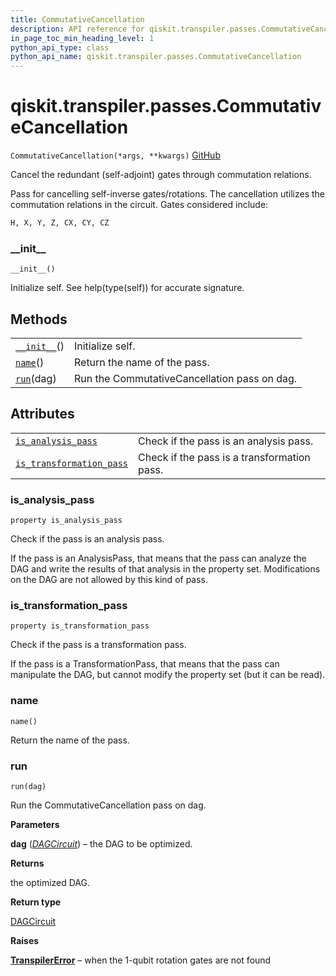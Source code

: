 ```yaml
---
title: CommutativeCancellation
description: API reference for qiskit.transpiler.passes.CommutativeCancellation
in_page_toc_min_heading_level: 1
python_api_type: class
python_api_name: qiskit.transpiler.passes.CommutativeCancellation
---
```


<span id="qiskit-transpiler-passes-commutativecancellation" />

# qiskit.transpiler.passes.CommutativeCancellation

<span id="qiskit.transpiler.passes.CommutativeCancellation" />

`CommutativeCancellation(*args, **kwargs)` [GitHub](https://github.com/qiskit/qiskit/tree/stable/0.16/qiskit/transpiler/passes/optimization/commutative_cancellation.py "view source code")

Cancel the redundant (self-adjoint) gates through commutation relations.

Pass for cancelling self-inverse gates/rotations. The cancellation utilizes the commutation relations in the circuit. Gates considered include:

```python
H, X, Y, Z, CX, CY, CZ
```

### \_\_init\_\_

<span id="qiskit.transpiler.passes.CommutativeCancellation.__init__" />

`__init__()`

Initialize self. See help(type(self)) for accurate signature.

## Methods

|                                                                                                                                        |                                              |
| -------------------------------------------------------------------------------------------------------------------------------------- | -------------------------------------------- |
| [`__init__`](#qiskit.transpiler.passes.CommutativeCancellation.__init__ "qiskit.transpiler.passes.CommutativeCancellation.__init__")() | Initialize self.                             |
| [`name`](#qiskit.transpiler.passes.CommutativeCancellation.name "qiskit.transpiler.passes.CommutativeCancellation.name")()             | Return the name of the pass.                 |
| [`run`](#qiskit.transpiler.passes.CommutativeCancellation.run "qiskit.transpiler.passes.CommutativeCancellation.run")(dag)             | Run the CommutativeCancellation pass on dag. |

## Attributes

|                                                                                                                                                                                |                                             |
| ------------------------------------------------------------------------------------------------------------------------------------------------------------------------------ | ------------------------------------------- |
| [`is_analysis_pass`](#qiskit.transpiler.passes.CommutativeCancellation.is_analysis_pass "qiskit.transpiler.passes.CommutativeCancellation.is_analysis_pass")                   | Check if the pass is an analysis pass.      |
| [`is_transformation_pass`](#qiskit.transpiler.passes.CommutativeCancellation.is_transformation_pass "qiskit.transpiler.passes.CommutativeCancellation.is_transformation_pass") | Check if the pass is a transformation pass. |

### is\_analysis\_pass

<span id="qiskit.transpiler.passes.CommutativeCancellation.is_analysis_pass" />

`property is_analysis_pass`

Check if the pass is an analysis pass.

If the pass is an AnalysisPass, that means that the pass can analyze the DAG and write the results of that analysis in the property set. Modifications on the DAG are not allowed by this kind of pass.

### is\_transformation\_pass

<span id="qiskit.transpiler.passes.CommutativeCancellation.is_transformation_pass" />

`property is_transformation_pass`

Check if the pass is a transformation pass.

If the pass is a TransformationPass, that means that the pass can manipulate the DAG, but cannot modify the property set (but it can be read).

### name

<span id="qiskit.transpiler.passes.CommutativeCancellation.name" />

`name()`

Return the name of the pass.

### run

<span id="qiskit.transpiler.passes.CommutativeCancellation.run" />

`run(dag)`

Run the CommutativeCancellation pass on dag.

**Parameters**

**dag** ([*DAGCircuit*](qiskit.dagcircuit.DAGCircuit "qiskit.dagcircuit.DAGCircuit")) – the DAG to be optimized.

**Returns**

the optimized DAG.

**Return type**

[DAGCircuit](qiskit.dagcircuit.DAGCircuit "qiskit.dagcircuit.DAGCircuit")

**Raises**

[**TranspilerError**](qiskit.transpiler.TranspilerError "qiskit.transpiler.TranspilerError") – when the 1-qubit rotation gates are not found

